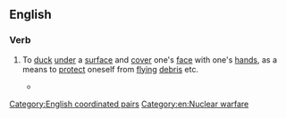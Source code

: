 ==English==
{{wikipedia}}

===Verb===
{{en-verb|duck<> and cover<>}}

# {{lb|en|intransitive}} To [[duck]] [[under]] a [[surface]] and [[cover]] one's [[face]] with one's [[hand]]s, as a means to [[protect]] oneself from [[flying]] [[debris]] etc.
#* {{quote-song|en|author={{w|"Weird Al" Yankovic}}|title={{w|Christmas at Ground Zero}}|album={{w|Polka Party!}}|url=https://www.youtube.com/watch?v=t039p6xqutU|year=1986|text=It's Christmas at ground zero / Just seconds left to go / I'll '''duck and cover''' / With my Yuletide lover / Underneath the mistletoe}}

[[Category:English coordinated pairs]]
[[Category:en:Nuclear warfare]]